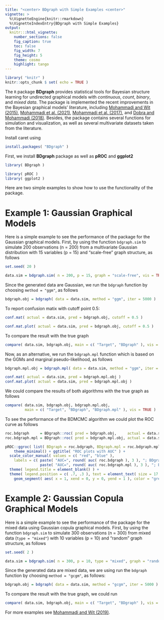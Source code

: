 ```yaml
---
title: "<center> BDgraph with Simple Examples <center>"
vignette: >
  %\VignetteEngine{knitr::rmarkdown}
  %\VignetteIndexEntry{BDgraph with Simple Examples}
output:
  knitr:::html_vignette:
    number_sections: false
    fig_caption: true
    toc: false
    fig_width: 7
    fig_height: 5
    theme: cosmo
    highlight: tango
---
```


<!--
%\VignetteEngine{knitr::rmarkdown}
%\VignetteIndexEntry{BDgraph with Simple Examples}
-->

```r
library( "knitr" )
knitr::opts_chunk $ set( echo = TRUE )
```

The `R` package **BDgraph** provides statistical tools for Bayesian structure learning for undirected graphical models with *continuous*, *count*, *binary*, and *mixed data*. The package is implemented the recent improvements in the Bayesian graphical models' literature, including [Mohammadi and Wit (2015)](https://projecteuclid.org/euclid.ba/1422468425), [Mohammadi et al. (2021)](https://doi.org/10.1080/01621459.2021.1996377), [Mohammadi et al. (2017)](https://rss.onlinelibrary.wiley.com/doi/full/10.1111/rssc.12171), and [Dobra and Mohammadi (2018)](https://projecteuclid.org/euclid.aoas/1532743478). Besides, the package contains several functions for simulation and visualization, as well as several multivariate datasets taken from the literature. 

Install caret using
```r
install.packages( "BDgraph" )
```

First, we install **BDgraph** package as well as **pROC** and **ggplot2**
```r
library( BDgraph )

library( pROC )    
library( ggplot2 )  
```

Here are two simple examples to show how to use the functionality of the package.

# Example 1: Gaussian Graphical Models

Here is a simple example to see the performance of the package for the Gaussian graphical models. First, by using the function `bdgraph.sim` to simulate 200 observations (n = 200) from a multivariate Gaussian distribution with 15 variables (p = 15) and “scale-free” graph structure, as follows

```r
set.seed( 20 )

data.sim = bdgraph.sim( n = 200, p = 15, graph = "scale-free", vis = TRUE )
```

Since the generated data are Gaussian, we run the `bdgraph` function by choosing `method = "ggm"`, as follows

```r
bdgraph.obj = bdgraph( data = data.sim, method = "ggm", iter = 5000 )
```

To report confusion matix with cutoff point 0.5:
```r
conf.mat( actual = data.sim, pred = bdgraph.obj, cutoff = 0.5 )

conf.mat.plot( actual = data.sim, pred = bdgraph.obj, cutoff = 0.5 )
```

To compare the result with the true graph

```r
compare( data.sim, bdgraph.obj, main = c( "Target", "BDgraph" ), vis = TRUE )
```

Now, as an alternative, we run the `bdgraph.mpl` function which is based on the GGMs and marginal pseudo-likelihood, as follows

```r
bdgraph.mpl.obj = bdgraph.mpl( data = data.sim, method = "ggm", iter = 5000 )

conf.mat( actual = data.sim, pred = bdgraph.mpl.obj )
conf.mat.plot( actual = data.sim, pred = bdgraph.mpl.obj )
```

We could compare the results of both algorithms with the true graph as follows

```r
compare( data.sim, bdgraph.obj, bdgraph.mpl.obj, 
         main = c( "Target", "BDgraph", "BDgraph.mpl" ), vis = TRUE )
```

To see the performance of the BDMCMC algorithm we could plot the ROC curve as follows

```r
roc.bdgraph     = BDgraph::roc( pred = bdgraph.obj,     actual = data.sim )
roc.bdgraph.mpl = BDgraph::roc( pred = bdgraph.mpl.obj, actual = data.sim )

pROC::ggroc( list( BDgraph = roc.bdgraph, BDgraph.mpl = roc.bdgraph.mpl ), size = 0.8 ) + 
    theme_minimal() + ggtitle( "ROC plots with AUC" ) +
  scale_color_manual( values = c( "red", "blue" ), 
    labels = c( paste( "AUC=", round( auc( roc.bdgraph ), 3 ), "; BDgraph; " ),
                paste( "AUC=", round( auc( roc.bdgraph.mpl ), 3 ), "; BDgraph.mpl" ) ) ) +
  theme( legend.title = element_blank() ) +
  theme( legend.position = c( .7, .3 ), text = element_text( size = 17 ) ) + 
    geom_segment( aes( x = 1, xend = 0, y = 0, yend = 1 ), color = "grey", linetype = "dashed" )
```

# Example 2: Gaussian Copula Graphical Models

Here is a simple example to see the performance of the package for the mixed data using Gaussian copula graphical models. First, by using the function `bdgraph.sim` to simulate 300 observations (n = 300) from mixed data (`type = "mixed"`) with 10 variables (p = 10) and “random” graph structure, as follows

```r
set.seed( 2 )

data.sim = bdgraph.sim( n = 300, p = 10, type = "mixed", graph = "random", vis = TRUE )
```

Since the generated data are mixed data, we are using  run the `bdgraph` function by choosing `method = "gcgm"`, as follows:

```r
bdgraph.obj = bdgraph( data = data.sim, method = "gcgm", iter = 5000 )
```
To compare the result with the true graph, we could run

```r
compare( data.sim, bdgraph.obj, main = c( "Target", "BDgraph" ), vis = TRUE )
```

For more examples see [Mohammadi and Wit (2019)](https://www.jstatsoft.org/article/view/v089i03).
